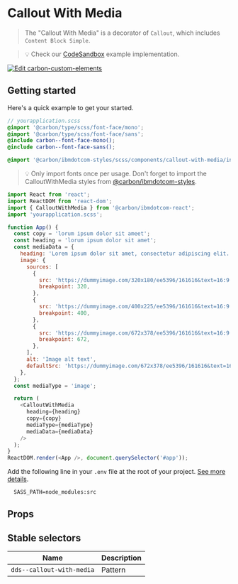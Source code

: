 
# Callout With Media

> The "Callout With Media" is a decorator of `Callout`, which includes
> `Content Block Simple`.

> 💡 Check our
> [CodeSandbox](https://githubbox.com/carbon-design-system/ibm-dotcom-library/tree/master/packages/react/examples/codesandbox/patterns/blocks/CalloutWithMedia)
> example implementation.

[![Edit carbon-custom-elements](https://codesandbox.io/static/img/play-codesandbox.svg)](https://githubbox.com/carbon-design-system/ibm-dotcom-library/tree/master/packages/react/examples/codesandbox/patterns/blocks/CalloutWithMedia)

## Getting started

Here's a quick example to get your started.

```scss
// yourapplication.scss
@import '@carbon/type/scss/font-face/mono';
@import '@carbon/type/scss/font-face/sans';
@include carbon--font-face-mono();
@include carbon--font-face-sans();

@import '@carbon/ibmdotcom-styles/scss/components/callout-with-media/index';
```

> 💡 Only import fonts once per usage. Don't forget to import the
> CalloutWithMedia styles from
> [@carbon/ibmdotcom-styles](https://github.com/carbon-design-system/ibm-dotcom-library/blob/master/packages/styles).

```javascript
import React from 'react';
import ReactDOM from 'react-dom';
import { CalloutWithMedia } from '@carbon/ibmdotcom-react';
import 'yourapplication.scss';

function App() {
  const copy = 'lorum ipsum dolor sit ameet';
  const heading = 'lorum ipsum dolor sit amet';
  const mediaData = {
    heading: 'Lorem ipsum dolor sit amet, consectetur adipiscing elit.',
    image: {
      sources: [
        {
          src: 'https://dummyimage.com/320x180/ee5396/161616&text=16:9',
          breakpoint: 320,
        },
        {
          src: 'https://dummyimage.com/400x225/ee5396/161616&text=16:9',
          breakpoint: 400,
        },
        {
          src: 'https://dummyimage.com/672x378/ee5396/161616&text=16:9',
          breakpoint: 672,
        },
      ],
      alt: 'Image alt text',
      defaultSrc: 'https://dummyimage.com/672x378/ee5396/161616&text=16:9',
    },
  };
  const mediaType = 'image';

  return (
    <CalloutWithMedia
      heading={heading}
      copy={copy}
      mediaType={mediaType}
      mediaData={mediaData}
    />
  );
}
ReactDOM.render(<App />, document.querySelector('#app'));
```

Add the following line in your `.env` file at the root of your project.
[See more details](https://github.com/carbon-design-system/ibm-dotcom-library/tree/master/packages/styles#usage).

```
  SASS_PATH=node_modules:src
```

## Props

<Props of={CalloutWithMedia} />

## Stable selectors

| Name                      | Description |
| ------------------------- | ----------- |
| `dds--callout-with-media` | Pattern     |

<Description markdown={contributing} />
